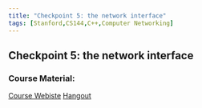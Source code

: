 ```yaml
---
title: "Checkpoint 5: the network interface"
tags: [Stanford,CS144,C++,Computer Networking]
---
```


## Checkpoint 5: the network interface

### Course Material:
[Course Webiste](https://cs144.github.io/)
[Hangout](https://cs144.github.io/assignments/lab5.pdf)